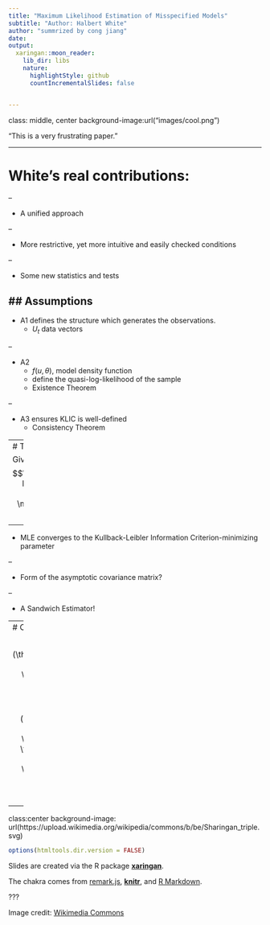 ```yaml
---
title: "Maximum Likelihood Estimation of Misspecified Models"
subtitle: "Author: Halbert White"
author: "summrized by cong jiang"
date:
output:
  xaringan::moon_reader:
    lib_dir: libs
    nature:
      highlightStyle: github
      countIncrementalSlides: false


---
```

class: middle, center
background-image:url("images/cool.png")


"This is a very frustrating paper."


---

# White’s real contributions:

--

- A unified approach


--

- More restrictive, yet more intuitive and easily checked conditions


--


- Some new statistics and tests


## Assumptions
--

- A1 defines the structure which generates the observations.
  - $U_t$ data vectors

--

- A2 
  - $f(u, \theta)$, model density function
  - define the quasi-log-likelihood of the sample
  - Existence Theorem

--

- A3 ensures KLIC is well-defined
  - Consistency Theorem



---
# Theorem

Given assumptions $$\sqrt{n}\left(\hat{\theta}_{M L E}-\theta_{K L C}\right) \rightarrow_{d} N\left(0, \mathbf{C}\left[\theta_{K L I C}\right]\right)$$

--

- MLE converges to the Kullback-Leibler Information Criterion-minimizing parameter


--

- Form of the asymptotic covariance matrix? 

--

  - A Sandwich Estimator!

---
# Covariance Matrix Formula

$$\mathbf{A}(\theta)=E\left[\frac{\partial^{2} \log \left(f\left(U_{t}, \theta\right)\right)}{\partial \theta_{i} \partial \theta_{j}}\right]$$
$$\mathbf{B}(\theta)=E\left[\frac{\partial \log \left(f\left(U_{t}, \theta\right)\right)}{\partial \theta_{i}} \frac{\partial \log \left(f\left(U_{t}, \theta\right)\right)}{\partial \theta_{j}}\right]$$
$$\mathbf{C}(\theta)=\mathbf{A}(\theta)^{-1} \mathbf{B}(\theta) \mathbf{A}(\theta)^{-1}$$







---
class:center
background-image: url(https://upload.wikimedia.org/wikipedia/commons/b/be/Sharingan_triple.svg)

```r
options(htmltools.dir.version = FALSE)
```

Slides are created via the R package [**xaringan**](https://github.com/yihui/xaringan).

The chakra comes from [remark.js](https://remarkjs.com), [**knitr**](http://yihui.org/knitr), and [R Markdown](https://rmarkdown.rstudio.com).


???

Image credit: [Wikimedia Commons](https://commons.wikimedia.org/wiki/File:Sharingan_triple.svg)
